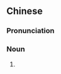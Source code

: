 {{also|松塔儿}}
==Chinese==
{{zh-forms|type=21|s=松塔儿}}

===Pronunciation===
{{zh-pron
|m=sōngtǎr
|cat=n
}}

===Noun===
{{zh-noun}}

# {{zh-erhua form of}}